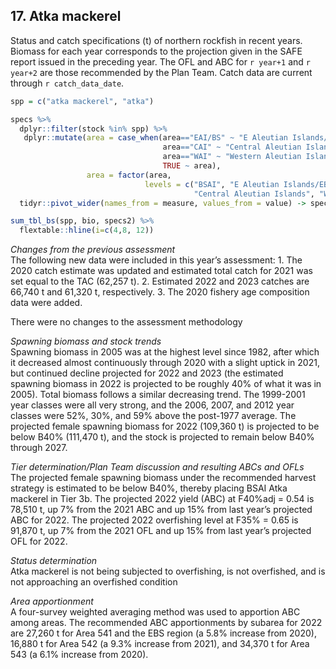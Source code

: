## 17. Atka mackerel  
Status and catch specifications (t) of northern rockfish in recent years. 
Biomass for each year corresponds to the projection given in the SAFE report issued in the preceding year. The OFL and ABC for `r year+1` and `r year+2` are those recommended by the Plan Team. 
Catch data are current through `r catch_data_date`.

```r
spp = c("atka mackerel", "atka")

specs %>% 
  dplyr::filter(stock %in% spp) %>% 
   dplyr::mutate(area = case_when(area=="EAI/BS" ~ "E Aleutian Islands/EBS",
                                  area=="CAI" ~ "Central Aleutian Islands",
                                  area=="WAI" ~ "Western Aleutian Islands",
                                  TRUE ~ area),
                 area = factor(area, 
                              levels = c("BSAI", "E Aleutian Islands/EBS",  
                                         "Central Aleutian Islands", "Western Aleutian Islands"))) %>% 
  tidyr::pivot_wider(names_from = measure, values_from = value) -> specs2

sum_tbl_bs(spp, bio, specs2) %>% 
  flextable::hline(i=c(4,8, 12))

```

*Changes from the previous assessment*  
The following new data were included in this year’s assessment:
1. The 2020 catch estimate was updated and estimated total catch for 2021 was set equal to the TAC
(62,257 t).
2. Estimated 2022 and 2023 catches are 66,740 t and 61,320 t, respectively.
3. The 2020 fishery age composition data were added.

There were no changes to the assessment methodology

*Spawning biomass and stock trends*  
Spawning biomass in 2005 was at the highest level since 1982, after which it decreased almost continuously
through 2020 with a slight uptick in 2021, but continued decline projected for 2022 and 2023 (the estimated
spawning biomass in 2022 is projected to be roughly 40% of what it was in 2005). Total biomass follows a
similar decreasing trend. The 1999-2001 year classes were all very strong, and the 2006, 2007, and 2012
year classes were 52%, 30%, and 59% above the post-1977 average. The projected female spawning
biomass for 2022 (109,360 t) is projected to be below B40% (111,470 t), and the stock is projected to remain
below B40% through 2027.

*Tier determination/Plan Team discussion and resulting ABCs and OFLs*  
The projected female spawning biomass under the recommended harvest strategy is estimated to be below
B40%, thereby placing BSAI Atka mackerel in Tier 3b. The projected 2022 yield (ABC) at F40%adj = 0.54 is
78,510 t, up 7% from the 2021 ABC and up 15% from last year’s projected ABC for 2022. The projected
2022 overfishing level at F35% = 0.65 is 91,870 t, up 7% from the 2021 OFL and up 15% from last year’s
projected OFL for 2022.

*Status determination*  
Atka mackerel is not being subjected to overfishing, is not overfished, and is not approaching an overfished
condition

*Area apportionment*  
A four-survey weighted averaging method was used to apportion ABC among areas. The recommended
ABC apportionments by subarea for 2022 are 27,260 t for Area 541 and the EBS region (a 5.8% increase
from 2020), 16,880 t for Area 542 (a 9.3% increase from 2021), and 34,370 t for Area 543 (a 6.1% increase
from 2020).


